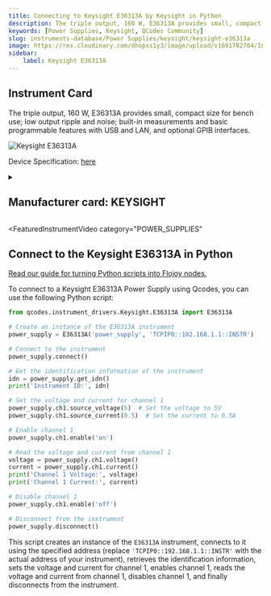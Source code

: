 ```yaml
---
title: Connecting to Keysight E36313A by Keysight in Python
description: The triple output, 160 W, E36313A provides small, compact size for bench use; low output ripple and noise; built-in measurements and basic programmable features with USB and LAN, and optional GPIB interfaces.
keywords: [Power Supplies, Keysight, QCodes Community] 
slug: instruments-database/Power Supplies/keysight/keysight-e36313a 
image: https://res.cloudinary.com/dhopxs1y3/image/upload/v1691782704/Instruments/Power%20Supplies/Keysight-E36313A/Keysight-E36313A.jpg
sidebar:
    label: Keysight E36313A 
---
```



## Instrument Card

The triple output, 160 W, E36313A provides small, compact size for bench use; low output ripple and noise; built-in measurements and basic programmable features with USB and LAN, and optional GPIB interfaces.

![Keysight E36313A](https://res.cloudinary.com/dhopxs1y3/image/upload/v1691782704/Instruments/Power%20Supplies/Keysight-E36313A/Keysight-E36313A.jpg)

Device Specification: [here](https://www.keysight.com/us/en/assets/7018-05629/data-sheets/5992-2124.pdf)

<details style={{ marginTop: "15px"}}>
<summary><h2 style={{display:'inline'}}>Manufacturer card: KEYSIGHT</h2></summary>

![KEYSIGHT](https://res.cloudinary.com/dhopxs1y3/image/upload/v1692125973/Instruments/Vendor%20Logos/Keysight.png)

Keysight Technologies, or Keysight, is an American company that manufactures electronics test and measurement equipment and software

- Headquarters: USA
- Yearly Revenue (millions, USD): 5420
- Vendor Website: [here](https://www.keysight.com/us/en/home.html)

</details>


<FeaturedInstrumentVideo
  category="POWER_SUPPLIES"
></FeaturedInstrumentVideo>

## Connect to the Keysight E36313A in Python

[Read our guide for turning Python scripts into Flojoy nodes.](https://docs.flojoy.ai/contribution/blocks/custom-flojoy-block/)



<Tabs>
<TabItem value="Flojoy" label="Flojoy" className="flojoy-instrument-tabs">

<SectionsCard category="POWER_SUPPLIES" manufacturer="Keysight"></SectionsCard>

</TabItem>
<TabItem value="QCodes Community" label="QCodes Community">

To connect to a Keysight E36313A Power Supply using Qcodes, you can use the following Python script:

```python
from qcodes.instrument_drivers.Keysight.E36313A import E36313A

# Create an instance of the E36313A instrument
power_supply = E36313A('power_supply', 'TCPIP0::192.168.1.1::INSTR')

# Connect to the instrument
power_supply.connect()

# Get the identification information of the instrument
idn = power_supply.get_idn()
print('Instrument ID:', idn)

# Set the voltage and current for channel 1
power_supply.ch1.source_voltage(5)  # Set the voltage to 5V
power_supply.ch1.source_current(0.5)  # Set the current to 0.5A

# Enable channel 1
power_supply.ch1.enable('on')

# Read the voltage and current from channel 1
voltage = power_supply.ch1.voltage()
current = power_supply.ch1.current()
print('Channel 1 Voltage:', voltage)
print('Channel 1 Current:', current)

# Disable channel 1
power_supply.ch1.enable('off')

# Disconnect from the instrument
power_supply.disconnect()
```

This script creates an instance of the `E36313A` instrument, connects to it using the specified address (replace `'TCPIP0::192.168.1.1::INSTR'` with the actual address of your instrument), retrieves the identification information, sets the voltage and current for channel 1, enables channel 1, reads the voltage and current from channel 1, disables channel 1, and finally disconnects from the instrument.

</TabItem>
</Tabs>